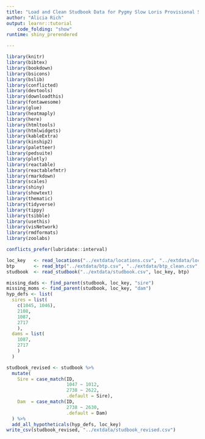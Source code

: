```yaml
---
title: "Load and Clean Studbook Data for Pygmy Slow Loris Provisional SSP"
author: "Alicia Rich"
output: learnr::tutorial
    code_folding: "show"
runtime: shiny_prerendered

---
```


```r
library(knitr)
library(bibtex)
library(bookdown)
library(bsicons)
library(bslib)
library(conflicted)
library(devtools)
library(downloadthis)
library(fontawesome)
library(glue)
library(heatmaply)
library(here)
library(htmltools)
library(htmlwidgets)
library(kableExtra)
library(kinship2)
library(paletteer)
library(pedsuite)
library(plotly)
library(reactable)
library(reactablefmtr)
library(rmarkdown)
library(scales)
library(shiny)
library(showtext)
library(thematic)
library(tidyverse)
library(tippy)
library(tsibble)
library(usethis)
library(visNetwork)
library(rmdformats)
library(zoolabs)
```

```r
conflicts_prefer(lubridate::interval)
```

```r
loc_key   <- read_locations("../extdata/locations.csv", "../extdata/locations_clean.csv", "stratigraphy")
btp       <- read_btp("../extdata/btp.csv", "../extdata/btp_clean.csv", loc_key)
studbook  <- read_studbook("../extdata/studbook.csv", loc_key, btp)
```

```r
missing_dads <- find_parent(studbook, loc_key, "sire")
missing_moms <- find_parent(studbook, loc_key, "dam")
hyp_defs <- list(
  sires = list(
    c(1045, 1046),
    2108,
    1087,
    2717
    ),
  dams = list(
    1087,
    2717
    )
  )

```

```r
studbook_revised <- studbook %>%
  mutate(
    Sire = case_match(ID, 
                      1047 ~ 1012, 
                      2738 ~ 2622, 
                      .default = Sire),
    Dam  = case_match(ID, 
                      2738 ~ 2630, 
                      .default = Dam)
  ) %>%
  add_all_hypotheticals(hyp_defs, loc_key)
write_csv(studbook_revised, "../extdata/studbook_revised.csv")
```

